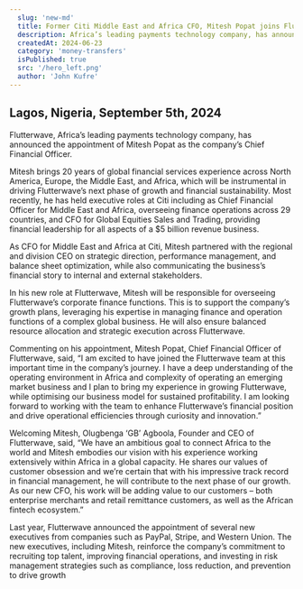 ```yaml
---
  slug: 'new-md'
  title: Former Citi Middle East and Africa CFO, Mitesh Popat joins Flutterwave as Chief Financial Officer
  description: Africa’s leading payments technology company, has announced the appointment of Mitesh Popat as the company’s Chief Financial Officer.
  createdAt: 2024-06-23
  category: 'money-transfers'
  isPublished: true
  src: '/hero_left.png'
  author: 'John Kufre'
---
```


## Lagos, Nigeria, September 5th, 2024 

Flutterwave, Africa’s leading payments technology company, has announced the appointment of Mitesh Popat as the company’s Chief Financial Officer. 

Mitesh brings 20 years of global financial services experience across North America, Europe, the Middle East, and Africa, which will be instrumental in driving Flutterwave’s next phase of growth and financial sustainability. Most recently, he has held executive roles at Citi including as Chief Financial Officer for Middle East and Africa, overseeing finance operations across 29 countries, and CFO for Global Equities Sales and Trading, providing financial leadership for all aspects of a $5 billion revenue business.

As CFO for Middle East and Africa at Citi, Mitesh partnered with the regional and division CEO on strategic direction, performance management, and balance sheet optimization, while also communicating the business’s financial story to internal and external stakeholders. 

In his new role at Flutterwave, Mitesh will be responsible for overseeing Flutterwave’s corporate finance functions. This is to support the company’s growth plans, leveraging his expertise in managing finance and operation functions of a complex global business. He will also ensure balanced resource allocation and strategic execution across Flutterwave. 

Commenting on his appointment, Mitesh Popat, Chief Financial Officer of Flutterwave, said, “I am excited to have joined the Flutterwave team at this important time in the company’s journey. I have a deep understanding of the operating environment in Africa and complexity of operating an emerging market business and I plan to bring my experience in growing Flutterwave, while optimising our business model for sustained profitability. I am looking forward to working with the team to enhance Flutterwave’s financial position and drive operational efficiencies through curiosity and innovation.”

Welcoming Mitesh, Olugbenga ‘GB’ Agboola, Founder and CEO of Flutterwave, said, “We have an ambitious goal to connect Africa to the world and Mitesh embodies our vision with his experience working extensively within Africa in a global capacity. He shares our values of customer obsession and we’re certain that with his impressive track record in financial management, he will contribute to the next phase of our growth. As our new CFO,  his work will be adding value to our customers – both enterprise merchants and retail remittance customers, as well as the African fintech ecosystem.”

Last year, Flutterwave announced the appointment of several new executives from companies such as PayPal, Stripe, and Western Union. The new executives, including Mitesh, reinforce the company’s commitment to recruiting top talent, improving financial operations, and investing in risk management strategies such as compliance, loss reduction, and prevention to drive growth

